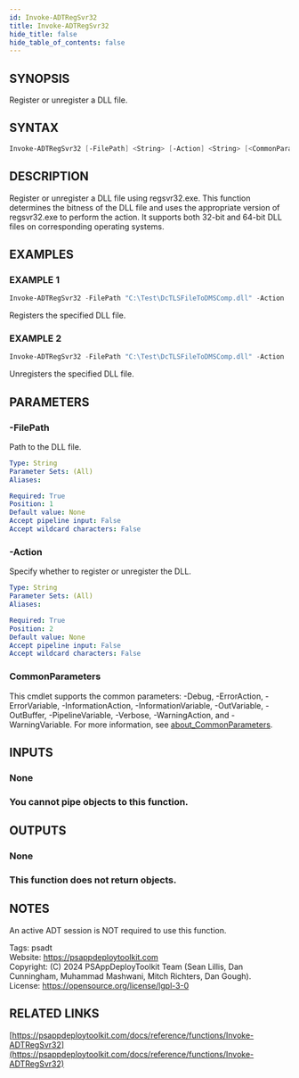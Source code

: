 ```yaml
---
id: Invoke-ADTRegSvr32
title: Invoke-ADTRegSvr32
hide_title: false
hide_table_of_contents: false
---
```


## SYNOPSIS

Register or unregister a DLL file.

## SYNTAX

```powershell
Invoke-ADTRegSvr32 [-FilePath] <String> [-Action] <String> [<CommonParameters>]
```

## DESCRIPTION

Register or unregister a DLL file using regsvr32.exe.
This function determines the bitness of the DLL file and uses the appropriate version of regsvr32.exe to perform the action.
It supports both 32-bit and 64-bit DLL files on corresponding operating systems.

## EXAMPLES

### EXAMPLE 1

```powershell
Invoke-ADTRegSvr32 -FilePath "C:\Test\DcTLSFileToDMSComp.dll" -Action 'Register'
```

Registers the specified DLL file.

### EXAMPLE 2

```powershell
Invoke-ADTRegSvr32 -FilePath "C:\Test\DcTLSFileToDMSComp.dll" -Action 'Unregister'
```

Unregisters the specified DLL file.

## PARAMETERS

### -FilePath

Path to the DLL file.

```yaml
Type: String
Parameter Sets: (All)
Aliases:

Required: True
Position: 1
Default value: None
Accept pipeline input: False
Accept wildcard characters: False
```

### -Action

Specify whether to register or unregister the DLL.

```yaml
Type: String
Parameter Sets: (All)
Aliases:

Required: True
Position: 2
Default value: None
Accept pipeline input: False
Accept wildcard characters: False
```

### CommonParameters

This cmdlet supports the common parameters: -Debug, -ErrorAction, -ErrorVariable, -InformationAction, -InformationVariable, -OutVariable, -OutBuffer, -PipelineVariable, -Verbose, -WarningAction, and -WarningVariable. For more information, see [about_CommonParameters](http://go.microsoft.com/fwlink/?LinkID=113216).

## INPUTS

### None

### You cannot pipe objects to this function.
## OUTPUTS

### None

### This function does not return objects.
## NOTES
An active ADT session is NOT required to use this function.

Tags: psadt<br />
Website: https://psappdeploytoolkit.com<br />
Copyright: (C) 2024 PSAppDeployToolkit Team (Sean Lillis, Dan Cunningham, Muhammad Mashwani, Mitch Richters, Dan Gough).<br />
License: https://opensource.org/license/lgpl-3-0

## RELATED LINKS

[https://psappdeploytoolkit.com/docs/reference/functions/Invoke-ADTRegSvr32](https://psappdeploytoolkit.com/docs/reference/functions/Invoke-ADTRegSvr32)
